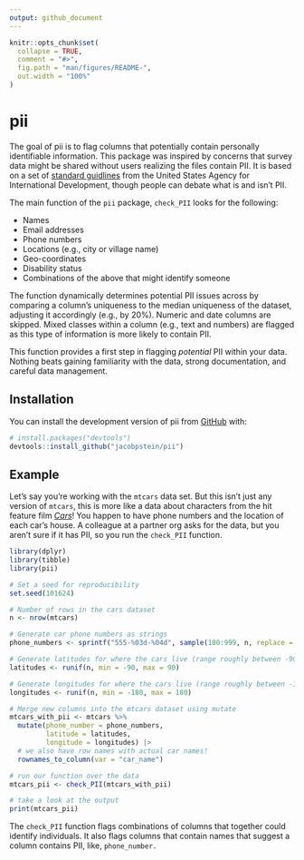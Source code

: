 ```yaml
---
output: github_document
---
```


<!-- README.md is generated from README.Rmd. Please edit that file -->

```r
knitr::opts_chunk$set(
  collapse = TRUE,
  comment = "#>",
  fig.path = "man/figures/README-",
  out.width = "100%"
)
```

# pii

<!-- badges: start -->
<!-- badges: end -->

The goal of pii is to flag columns that potentially contain personally identifiable information. This package was inspired by concerns that survey data might be shared without users realizing the files contain PII. It is based on a set of [standard guidlines](https://www.usaid.gov/sites/default/files/2022-05/508saa.pdf) from the United States Agency for International Development, though people can debate what is and isn't PII. 

The main function of the `pii` package, `check_PII` looks for the following:

- Names
- Email addresses
- Phone numbers
- Locations (e.g., city or village name)
- Geo-coordinates
- Disability status
- Combinations of the above that might identify someone

The function dynamically determines potential PII issues across by comparing a column's uniqueness to the median uniqueness of the dataset, adjusting it accordingly (e.g., by 20%). Numeric and date columns are skipped. Mixed classes within a column (e.g., text and numbers) are flagged as this type of information is more likely to contain PII. 

This function provides a first step in flagging *potential* PII within your data. Nothing beats gaining familiarity with the data, strong documentation, and careful data management.  

## Installation

You can install the development version of pii from [GitHub](https://github.com/) with:

``` r
# install.packages("devtools")
devtools::install_github("jacobpstein/pii")
```

## Example

Let's say you're working with the `mtcars` data set. But this isn't just any version of `mtcars`, this is more like a data about characters from the hit feature film [*Cars*](https://cars.disney.com)! You happen to have phone numbers and the location of each car's house. A colleague at a partner org asks for the data, but you aren't sure if it has PII, so you run the `check_PII` function. 
```r

library(dplyr)
library(tibble)
library(pii)

# Set a seed for reproducibility
set.seed(101624)

# Number of rows in the cars dataset
n <- nrow(mtcars)

# Generate car phone numbers as strings
phone_numbers <- sprintf("555-%03d-%04d", sample(100:999, n, replace = TRUE), sample(1000:9999, n, replace = TRUE))

# Generate latitudes for where the cars live (range roughly between -90 and 90)
latitudes <- runif(n, min = -90, max = 90)

# Generate longitudes for where the cars live (range roughly between -180 and 180)
longitudes <- runif(n, min = -180, max = 180)

# Merge new columns into the mtcars dataset using mutate
mtcars_with_pii <- mtcars %>%
  mutate(phone_number = phone_numbers,
         latitude = latitudes,
         longitude = longitudes) |> 
  # we also have row names with actual car names!
  rownames_to_column(var = "car_name")

# run our function over the data
mtcars_pii <- check_PII(mtcars_with_pii)

# take a look at the output
print(mtcars_pii)

```

The `check_PII` function flags combinations of columns that together could identify individuals. It also flags columns that contain names that suggest a column contains PII, like, `phone_number.` 
